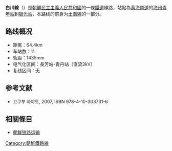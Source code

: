 {{鐵道路線情報
|諺文 = 배천선
|漢字 = 白川線
|馬-賴式 = Paech'ŏn sŏn
|文觀部式 =Baecheon seon
|路線名稱 = 白川線
|路線顏色 = red
|圖片 =DPRK-Paechon Line.png
|圖片說明 =
|種類 = 支線鐵路
|國家 = {{PRK}}
|狀態 = 營業中
|起點 = [[海州青年站|海州青年站]]
|終點 = [[銀光站_(黃海南道)|銀光站]]
|站數 = 11個
|載客量 =
|通車 = 1931年12月21日
|廢除 =
|擁有者 = [[朝鮮民主主義人民共和國鐵道省|朝鮮民主主義人民共和國鐵道省]]
|營運者 = [[朝鮮民主主義人民共和國鐵道省|朝鮮民主主義人民共和國鐵道省]]
|營業距離 = 64.4公里
|軌距 = [[標準軌|標準軌]]（1,435毫米）
|軌道數量 = [[單線鐵路|單線]]
|電氣化鐵路 = [[直流電|直流電]] 3,000 [[伏特|V]]
|營業最高速度 =
|設計最高速度 =
}}
'''白川線'''（{{kor|名=北|諺=배천선|漢=白川線|羅=Paech'ŏn sŏn|f=y}}）是[[朝鮮民主主義人民共和國|朝鮮民主主義人民共和國]]的一條[[鐵道|鐵道]]線路，站點為[[黄海南道|黄海南道]]的[[海州青年站|海州青年站]]到[[银光站|银光站]]，本路线的前身为[[土海線|土海線]]的一部分。

==路线概况==
*距离：64.4km
*车站数：11
*轨距：1435mm
*电气化区间：長芳站-青丹站（直流3kV）
*复线区间：无

==参考文献==
* 고쿠부 하야토{{lang|ja|(国分隼人), 《将軍様の鉄道 北朝鮮鉄道事情》, 新潮社}}, 2007, ISBN 978-4-10-303731-6

==相關條目==
* [[朝鮮铁路运输|朝鮮铁路运输]]

{{朝鮮鐵路線}}
{{白川線}}

[[Category:朝鮮鐵路線|Category:朝鮮鐵路線]]